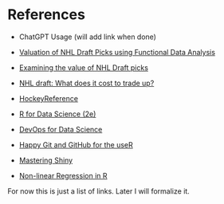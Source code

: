 # References {.unnumbered}

-   ChatGPT Usage (will add link when done)

-   [Valuation of NHL Draft Picks using Functional Data Analysis](https://summit.sfu.ca/_flysystem/fedora/2023-02/etd22223.pdf)

-   [Examining the value of NHL Draft picks](https://soundofhockey.com/2022/06/06/examining-the-value-of-nhl-draft-picks/amp/)

-   [NHL draft: What does it cost to trade up?](https://www.broadstreethockey.com/post/nhl-draft-pick-value-trading-up/)

-   [HockeyReference](https://www.hockey-reference.com/draft/)

-   [R for Data Science (2e)](https://r4ds.hadley.nz/)

-   [DevOps for Data Science](https://do4ds.com/)

-   [Happy Git and GitHub for the useR](https://happygitwithr.com/)

-   [Mastering Shiny](https://mastering-shiny.org/index.html)

-   [Non-linear Regression in R](https://tuos-bio-data-skills.github.io/intro-stats-book/non-linear-regression-in-R.html)

For now this is just a list of links. Later I will formalize it.
